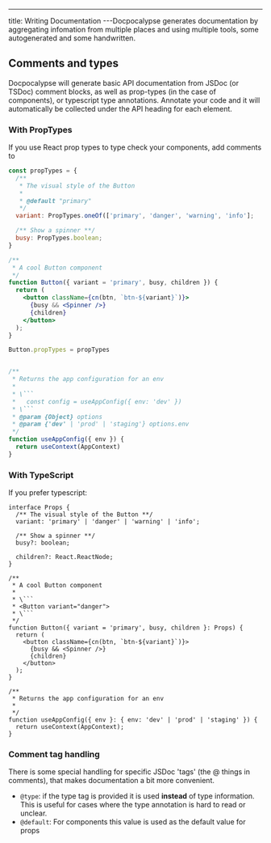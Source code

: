---

title: Writing Documentation
---Docpocalypse generates documentation by aggregating infomation from multiple places and using multiple tools, some
autogenerated and some handwritten.

## Comments and types

Docpocalypse will generate basic API documentation from JSDoc (or TSDoc) comment
blocks, as well as prop-types (in the case of components), or typescript type annotations.
Annotate your code and it will automatically be collected under the API heading
for each element.

### With PropTypes

If you use React prop types to type check your components, add comments to

````jsx static
const propTypes = {
  /**
   * The visual style of the Button
   *
   * @default "primary"
   */
  variant: PropTypes.oneOf(['primary', 'danger', 'warning', 'info'];

  /** Show a spinner **/
  busy: PropTypes.boolean;
}

/**
 * A cool Button component
 */
function Button({ variant = 'primary', busy, children }) {
  return (
    <button className={cn(btn, `btn-${variant}`)}>
      {busy && <Spinner />}
      {children}
    </button>
  );
}

Button.propTypes = propTypes


/**
 * Returns the app configuration for an env
 *
 * \```
 *   const config = useAppConfig({ env: 'dev' })
 * \```
 * @param {Object} options
 * @param {'dev' | 'prod' | 'staging'} options.env
 */
function useAppConfig({ env }) {
  return useContext(AppContext)
}

````

### With TypeScript

If you prefer typescript:

````tsx static
interface Props {
  /** The visual style of the Button **/
  variant: 'primary' | 'danger' | 'warning' | 'info';

  /** Show a spinner **/
  busy?: boolean;

  children?: React.ReactNode;
}

/**
 * A cool Button component
 *
 * \```
 * <Button variant="danger">
 * \```
 */
function Button({ variant = 'primary', busy, children }: Props) {
  return (
    <button className={cn(btn, `btn-${variant}`)}>
      {busy && <Spinner />}
      {children}
    </button>
  );
}

/**
 * Returns the app configuration for an env
 *
 */
function useAppConfig({ env }: { env: 'dev' | 'prod' | 'staging' }) {
  return useContext(AppContext);
}
````

### Comment tag handling

There is some special handling for specific JSDoc 'tags' (the @ things in comments), that
makes documentation a bit more convenient.

- `@type`: if the type tag is provided it is used **instead** of type information. This is
  useful for cases where the type annotation is hard to read or unclear.
- `@default`: For components this value is used as the default value for props
